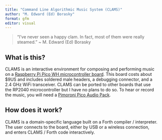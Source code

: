 ```yaml
---
title: "Command Line Algorithmic Music System (CLAMS)"
author: "M. Edward (Ed) Borasky"
format: gfm
editor: visual
---
```


> "I've never seen a happy clam. In fact, most of them were really steamed." \~ M. Edward (Ed) Borasky

## What is this?

CLAMS is an interactive environment for composing and performing music
on a [Raspberry Pi Pico WH microcontroller board](https://sbcshop.myshopify.com/products/raspberry-pi-pico-wh?variant=40047914090579).
This board costs about \$9US and includes soldered male headers, a debugging connector,
and a 2.4 GHz WiFi transceiver. CLAMS can be ported to other boards that use the
RP2040 microcontroller but I have no plans to do so. To hear or record the music, you will need a
[Pimoroni Pico Audio Pack](https://shop.pimoroni.com/products/pico-audio-pack?variant=32369490853971).

## How does it work?

CLAMS is a domain-specific language built on a Forth compiler / interpreter. The user connects to the board, either by USB or a wireless connection, and enters CLAMS / Forth code interactively.
